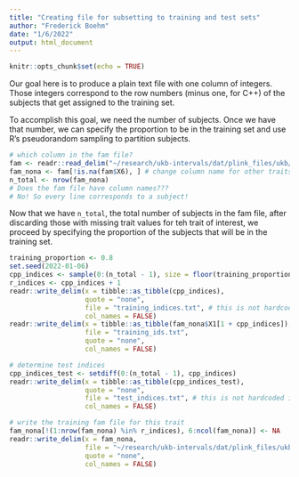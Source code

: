 ```yaml
---
title: "Creating file for subsetting to training and test sets"
author: "Frederick Boehm"
date: "1/6/2022"
output: html_document
---
```


```r
knitr::opts_chunk$set(echo = TRUE)
```

Our goal here is to produce a plain text file with one column of integers. Those 
integers correspond to the row numbers (minus one, for C++) of the subjects that get 
assigned to the training set.

To accomplish this goal, we need the
number of subjects. Once we have that number, we can specify the proportion to be in 
the training set and use R's pseudorandom sampling to partition subjects.


```r
# which column in the fam file?
fam <- readr::read_delim("~/research/ukb-intervals/dat/plink_files/ukb/chr1.fam", col_names = FALSE)
fam_nona <- fam[!is.na(fam$X6), ] # change column name for other traits
n_total <- nrow(fam_nona) 
# Does the fam file have column names???
# No! So every line corresponds to a subject!
```

Now that we have `n_total`, the total number of subjects in the fam file, after discarding those with 
missing trait values for teh trait of interest, we 
proceed by specifying the proportion of the subjects that will be in the training set.

```r
training_proportion <- 0.8
set.seed(2022-01-06)
cpp_indices <- sample(0:(n_total - 1), size = floor(training_proportion * n_total))
r_indices <- cpp_indices + 1
readr::write_delim(x = tibble::as_tibble(cpp_indices), 
                   quote = "none",
                   file = "training_indices.txt", # this is not hardcoded into dbslmm.cpp
                   col_names = FALSE)
readr::write_delim(x = tibble::as_tibble(fam_nona$X1[1 + cpp_indices]), 
                   file = "training_ids.txt", 
                   quote = "none",
                   col_names = FALSE)
```

```r
# determine test indices
cpp_indices_test <- setdiff(0:(n_total - 1), cpp_indices)
readr::write_delim(x = tibble::as_tibble(cpp_indices_test), 
                   quote = "none",
                   file = "test_indices.txt", # this is not hardcoded into dbslmm.cpp
                   col_names = FALSE)

```

```r
# write the training fam file for this trait
fam_nona[!(1:nrow(fam_nona) %in% r_indices), 6:ncol(fam_nona)] <- NA
readr::write_delim(x = fam_nona, 
                   file = "~/research/ukb-intervals/dat/plink_files/ukb-gemma-training/pheno1/chr1.fam", # change path for different traits
                   quote = "none",
                   col_names = FALSE)

```
